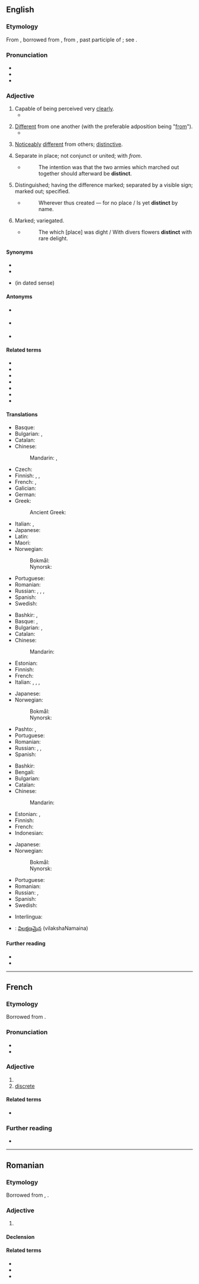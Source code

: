 ==English==

===Etymology===
From {{inh|en|enm|-}}, borrowed from {{bor|en|fro|-}}, from {{der|en|la|distinctus}}, past participle of {{m|la|distinguere||to distinguish}}; see {{m|en|distinguish}}.

===Pronunciation===
* {{IPA|/dɪsˈtɪŋkt/|lang=en}}
* {{audio|en-us-distinct.ogg|Audio (US)|lang=en}}
* {{rhymes|ɪŋkt|lang=en}}

===Adjective===
{{en-adj}}

# Capable of being perceived very [[clear]]ly.
#* {{quote-magazine|year=2013|month=July-August|author=[http://www.americanscientist.org/authors/detail/fenella-saunders Fenella Saunders]
|title=[http://www.americanscientist.org/issues/pub/2013/4/tiny-lenses-see-the-big-picture Tiny Lenses See the Big Picture]|magazine={{w|American Scientist}}
|passage=The single-imaging optic of the mammalian eye offers some '''distinct''' visual advantages. Such lenses can take in photons from a wide range of angles, increasing light sensitivity. They also have high spatial resolution, resolving incoming images in minute detail.}}
#: {{ux|en|Her voice was '''distinct''' despite the heavy traffic.}}
# [[different|Different]] from one another (with the preferable adposition being "[[from]]").
#* {{quote-book|year=1928|author=Lawrence R. Bourne|title=Well Tackled!
|chapter=13|url=http://openlibrary.org/works/OL5387037W
|passage=“Yes, there are two '''distinct''' sets of footprints, both wearing rubber shoes—one I think ordinary plimsolls, the other goloshes,” replied the sergeant.}}
#: {{ux|en|Horses are '''distinct''' from zebras.}}
# [[noticeably|Noticeably]] [[different]] from others; [[distinctive]].
#: {{ux|en|Olga's voice is quite '''distinct''' because of her accent.}}
# Separate in place; not conjunct or united; with ''from''.
#* {{rfdate||and other bibliographic particulars, eg, title of work, page, url, full name of author}} {{w|Clarendon}}
#*: The intention was that the two armies which marched out together should afterward be '''distinct'''.
# {{lb|en|obsolete}} Distinguished; having the difference marked; separated by a visible sign; marked out; specified.
#* {{rfdate||and other bibliographic particulars, eg, title of work, page, url}} {{w|John Milton}}
#*: Wherever thus created &mdash; for no place / Is yet '''distinct''' by name.
# {{lb|en|obsolete}} Marked; variegated.
#* {{rfdate||and other bibliographic particulars, eg, title of work, page, url, full name of author}} {{w|Spenser}}
#*: The which [place] was dight / With divers flowers '''distinct''' with rare delight.

====Synonyms====
{{checksense|en}}
* {{l|en|prominent}}
* {{l|en|separate}}
* {{l|en|several}} (in dated sense)

====Antonyms====
* {{sense|capable of being perceived very clearly}} {{l|en|confusing}}
* {{sense|different from one another}} {{l|en|same}}
{{checksense|en}}
* {{l|en|indistinct}}

====Related terms====
* {{l|en|distinction}}
* {{l|en|distinctive}}
* {{l|en|distinguish}}
* {{l|en|distinguished}}
* {{l|en|distinguishable}}
* {{l|en|distinguishness}}
* {{l|en|extinct}}

====Translations====
{{trans-top|very clear}}
* Basque: {{t|eu|garbi}}
* Bulgarian: {{t+|bg|ясен}}, {{t+|bg|отчетлив}}
* Catalan: {{t|ca|distint}}
* Chinese:
*: Mandarin: {{t+|cmn|明顯|sc=Hani}}, {{t+|cmn|明显|tr=míngxiǎn|sc=Hani}}
* Czech: {{t+|cs|zřetelný|m}}
* Finnish: {{t+|fi|selkeä}}, {{t|fi|erottuva}}, {{t+|fi|kuuluva}}
* French: {{t+|fr|distinct}}, {{t+|fr|intelligible}}
* Galician: {{t+|gl|distinto|m}}
* German: {{t+|de|deutlich}}
* Greek:
*: Ancient Greek: {{t|grc|σαφής}}
{{trans-mid}}
* Italian: {{t+|it|chiaro|m}}, {{t+|it|chiara|f}}
* Japanese: {{t+|ja|明白|tr=めいはくな, meihaku na|alt=明白な|sc=Jpan}}
* Latin: {{t+|la|nobilis}}
* Maori: {{t|mi|mataaho}}
* Norwegian:
*: Bokmål: {{t|nb|distinkt}}
*: Nynorsk: {{t|nn|distinkt}}
* Portuguese: {{t+|pt|distinto}}
* Romanian: {{t+|ro|distinct}}
* Russian: {{t+|ru|разбо́рчивый}}, {{t+|ru|отчётливый}}, {{t+|ru|я́сный}}, {{t+|ru|чёткий}}
* Spanish: {{t+|es|distinto}}
* Swedish: {{t+|sv|tydlig}}
{{trans-bottom}}

{{trans-top|different from one another}}
* Bashkir: {{t|ba|башҡа|sc=Cyrl}}, {{t|ba|төрлө|sc=Cyrl}}
* Basque: {{t|eu|desberdin}}, {{t|eu|bestelako}}
* Bulgarian: {{t+|bg|отделен}}, {{t+|bg|различен}}
* Catalan: {{t|ca|distint}}
* Chinese:
*: Mandarin: {{t+|cmn|不同|tr=bùtóng de|alt=不同的|sc=Hani}}
* Estonian: {{t|et|erinev}}
* Finnish: {{t+|fi|erilainen}}
* French: {{t+|fr|distinct}}
* Italian: {{t+|it|distinto|m}}, {{t+|it|distinta|f}}, {{t+|it|diverso|m}}, {{t+|it|diversa|f}}
{{trans-mid}}
* Japanese: {{t+|ja|異なる|tr=ことなる, kotonaru|sc=Jpan}}
* Norwegian:
*: Bokmål: {{t|nb|distinkt}}
*: Nynorsk: {{t|nn|distinkt}}
* Pashto: {{t+|ps|بېل|tr=bel}}, {{t+|ps|جلا|tr=jëlâ}}
* Portuguese: {{t+|pt|distinto}}
* Romanian: {{t+|ro|distinct}}
* Russian: {{t+|ru|отде́льный}}, {{t+|ru|разли́чный}}, {{t+|ru|отли́чный}} {{qualifier|[[от]] (ot) - from}}
* Spanish: {{t+|es|distinto}}
{{trans-bottom}}

{{trans-top|noticeably different}}
* Bashkir: {{t|ba|башҡа|sc=Cyrl}}
* Bengali: {{t|bn|বিশেষ|tr=bishesh|sc=Beng}}
* Bulgarian: {{t+|bg|особен}}
* Catalan: {{t|ca|distint}}
* Chinese:
*: Mandarin: {{t|cmn|截然不同的|tr=jiérán bùtóng de|sc=Hani}}
* Estonian: {{t|et|erisugune}}, {{t|et|eristatav}}
* Finnish: {{t|fi|erottuva}}
* French: {{t+|fr|reconnaissable}}
* Indonesian: {{t+|id|khas}}
{{trans-mid}}
* Japanese: {{t+|ja|無二|tr=むにの, muni no|alt=無二の|sc=Jpan}}
* Norwegian:
*: Bokmål: {{t|nb|distinkt}}
*: Nynorsk: {{t|nn|distinkt}}
* Portuguese: {{t+|pt|distinto}}
* Romanian: {{t+|ro|distinct}}
* Russian: {{t+|ru|осо́бый}}, {{t+|ru|осо́бенный}}
* Spanish: {{t+|es|distinto}}
* Swedish: {{t+|sv|distinkt}}
{{trans-bottom}}

<!--Remove this section once all of the translations below have been moved into the tables above.-->
{{checktrans-top}}
* Interlingua: {{t+check|ia|distincte}}
{{trans-mid}}
* {{ttbc|te}}: [[విలక్షణమైన]] (vilakshaNamaina)
{{trans-bottom}}

====Further reading====
* {{R:Webster 1913}}
* {{R:Century 1911}}

----

==French==

===Etymology===
Borrowed from {{bor|fr|la|distinctus}}.

===Pronunciation===
* {{IPA|/dis.tɛ̃/|/dis.tɛ̃kt/|lang=fr}}
* {{homophones|distincts|lang=fr}}

===Adjective===
{{fr-adj}}

# {{l|en|distinct}}
# [[discrete]]

====Related terms====
* {{l|fr|distinguer}}

===Further reading===
* {{R:TLFi}}

----

==Romanian==

===Etymology===
Borrowed from {{bor|ro|fr|distinct}}, {{bor|ro|la|distinctus}}.

===Adjective===
{{ro-adj}}

# {{l|en|distinct}}

====Declension====
{{ro-decl-adj}}

====Related terms====
* {{l|en|distinctiv}}
* {{l|en|distincție}}
* {{l|ro|distinge}}